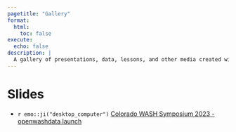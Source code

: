 ```yaml
---
pagetitle: "Gallery"
format:
  html:
    toc: false
execute:
  echo: false
description: |
  A gallery of presentations, data, lessons, and other media created within openwashdata. 
---
```


# Slides

- `r emo::ji("desktop_computer")` [Colorado WASH Symposium 2023 - openwashdata launch](pages/gallery/slides/cu-wash-symposium-2023/index.html) 
